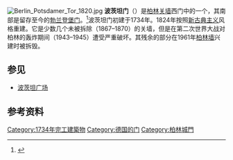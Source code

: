 [[File:Berlin_Potsdamer_Tor_1820.jpg|thumb]]
'''波茨坦门'''（{{lang-de|Potsdamer Tor}}）是[[柏林关墙|柏林关墙]]西门中的一个，其南部是留存至今的[[勃兰登堡门|勃兰登堡门]]。<ref>{{Cite web |url=http://people.umass.edu/latour/Germany/noverstrom/ |title=存档副本 |access-date=2016-10-24 |archive-url=https://web.archive.org/web/20161102065834/http://people.umass.edu/latour/Germany/noverstrom/ |archive-date=2016-11-02 |dead-url=yes }}</ref>波茨坦门初建于1734年。1824年按照[[新古典主义|新古典主义]]风格重建。它是少数几个未被拆除（1867–1870）的关墙，但是在第二次世界大战对柏林的轰炸期间（1943–1945）遭受严重破坏。其残余的部分在1961年[[柏林墙|柏林墙]]兴建时被拆毁。

==参见==
*[[波茨坦广场|波茨坦广场]]

==参考资料==
{{Reflist}}

{{coord|52|30|34|N|13|22|38|E|region:DE-BE_type:landmark_source:kolossus-dewiki|display=title}}

[[Category:1734年完工建築物|Category:1734年完工建築物]]
[[Category:德国的门|Category:德国的门]]
[[Category:柏林城門|Category:柏林城門]]

{{Berlin-stub}}